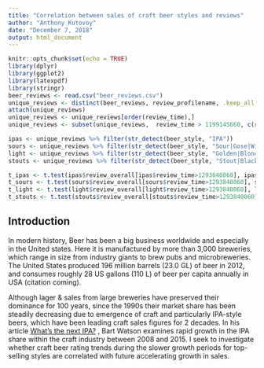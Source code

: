 ---
title: "Correlation between sales of craft beer styles and reviews"
author: "Anthony Kutovoy"
date: "December 7, 2018"
output: html_document
---


```{r setup, include=FALSE}
knitr::opts_chunk$set(echo = TRUE)
library(dplyr)
library(ggplot2)
library(latexpdf)
library(stringr)
beer_reviews <- read.csv("beer_reviews.csv")
unique_reviews <- distinct(beer_reviews, review_profilename, .keep_all = T)
attach(unique_reviews)
unique_reviews <- unique_reviews[order(review_time),]
unique_reviews <- subset(unique_reviews,  review_time > 1199145660, c(review_profilename, review_time, review_overall, beer_style))

ipas <- unique_reviews %>% filter(str_detect(beer_style, "IPA"))
sours <- unique_reviews %>% filter(str_detect(beer_style, "Sour|Gose|Wild|Fruit"))
light <- unique_reviews %>% filter(str_detect(beer_style, "Golden|Blonde|Pilsner"))
stouts <- unique_reviews %>% filter(str_detect(beer_style, "Stout|Black|Porter"))

t_ipas <- t.test(ipas$review_overall[ipas$review_time>1293840060], ipas$review_overall[ipas$review_time<1293840060], mu=0, alternative = "two.sided")
t_sours <- t.test(sours$review_overall[sours$review_time>1293840060], sours$review_overall[sours$review_time<1293840060], mu=0, alternative = "two.sided")
t_light <- t.test(light$review_overall[light$review_time>1293840060], light$review_overall[light$review_time<1293840060], mu=0, alternative = "two.sided")
t_stouts <- t.test(stouts$review_overall[stouts$review_time>1293840060], stouts$review_overall[stouts$review_time<1293840060], mu=0, alternative = "two.sided")
```

## Introduction

In modern history, Beer has been a big business worldwide and especially in the United states. Here it is manufactured by more than 3,000 breweries, which range in size from industry giants to brew pubs and microbreweries. The United States produced 196 million barrels (23.0 GL) of beer in 2012, and consumes roughly 28 US gallons (110 L) of beer per capita annually in USA (citation coming).

Although lager & sales from large breweries have preserved their dominance for 100 years, since the 1990s their market share has been steadily decreasing due to emergence of craft and particularly IPA-style beers, which have been leading craft sales figures for 2 decades. In his article [What's the next IPA?](https://www.brewersassociation.org/insights/the-next-ipa/) , Bart Watson examines rapid growth in the IPA share within the craft industry between 2008 and 2015. I seek to investigate whether craft beer rating trends during the slower growth periods for top-selling styles are correlated with future accelerating growth in sales.

